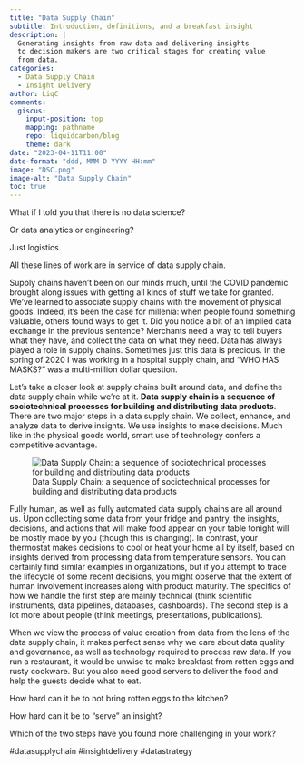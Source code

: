 ```yaml
---
title: "Data Supply Chain"
subtitle: Introduction, definitions, and a breakfast insight
description: |
  Generating insights from raw data and delivering insights
  to decision makers are two critical stages for creating value
  from data.
categories:
  - Data Supply Chain
  - Insight Delivery
author: LiqC
comments:
  giscus:
    input-position: top
    mapping: pathname
    repo: liquidcarbon/blog
    theme: dark
date: "2023-04-11T11:00"
date-format: "ddd, MMM D YYYY HH:mm" 
image: "DSC.png"
image-alt: "Data Supply Chain"
toc: true
---
```


What if I told you that there is no data science?

Or data analytics or engineering?

Just logistics.

All these lines of work are in service of data supply chain.

Supply chains haven't been on our minds much, until the COVID pandemic brought along issues with getting all kinds of stuff we take for granted.  We've learned to associate supply chains with the movement of physical goods.  Indeed, it's been the case for millenia: when people found something valuable, others found ways to get it.  Did you notice a bit of an implied data exchange in the previous sentence?  Merchants need a way to tell buyers what they have, and collect the data on what they need.  Data has always played a role in supply chains.  Sometimes just this data is precious.  In the spring of 2020 I was working in a hospital supply chain, and "WHO HAS MASKS?" was a multi-million dollar question.

Let's take a closer look at supply chains built around data, and define the data supply chain while we're at it.  **Data supply chain is a sequence of sociotechnical processes for building and distributing data products**.  There are two major steps in a data supply chain.  We collect, enhance, and analyze data to derive insights.  We use insights to make decisions.  Much like in the physical goods world, smart use of technology confers a competitive advantage.

![Data Supply Chain: a sequence of sociotechnical processes for building and distributing data products](DSC.png)

Fully human, as well as fully automated data supply chains are all around us.  Upon collecting some data from your fridge and pantry, the insights, decisions, and actions that will make food appear on your table tonight will be mostly made by you (though this is changing).  In contrast, your thermostat makes decisions to cool or heat your home all by itself, based on insights derived from processing data from temperature sensors.  You can certainly find similar examples in organizations, but if you attempt to trace the lifecycle of some recent decisions, you might observe that the extent of human involvement increases along with product maturity.  The specifics of how we handle the first step are mainly technical (think scientific instruments, data pipelines, databases, dashboards).  The second step is a lot more about people (think meetings, presentations, publications).  

When we view the process of value creation from data from the lens of the data supply chain, it makes perfect sense why we care about data quality and governance, as well as technology required to process raw data.  If you run a restaurant, it would be unwise to make breakfast from rotten eggs and rusty cookware.  But you also need good servers to deliver the food and help the guests decide what to eat.

How hard can it be to not bring rotten eggs to the kitchen?

How hard can it be to "serve" an insight?

Which of the two steps have you found more challenging in your work?

#datasupplychain #insightdelivery #datastrategy
